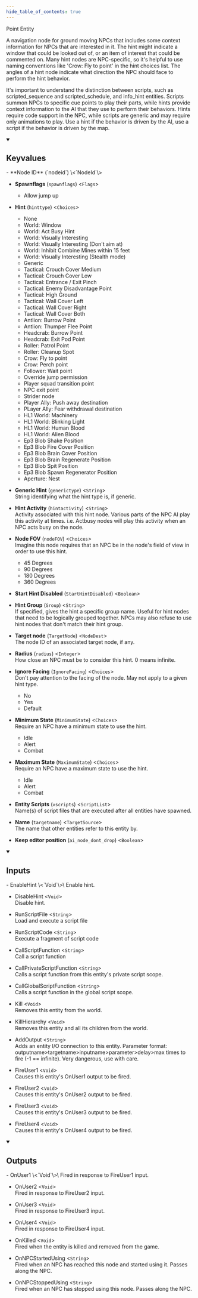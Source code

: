 ```yaml
---
hide_table_of_contents: true
---
```


<!---
!!!!!!
THIS PAGE IS AUTOGENERATED FROM GAME FGD DEFINITIONS!
DO NOT EDIT MANUALLY!
!!!!!!

In order to make edits, you can make an annotation file in /fgd_dump_overrides
-->


Point Entity

A navigation node for ground moving NPCs that includes some context information for NPCs that are interested in it. The hint might indicate a window that could be looked out of, or an item of interest that could be commented on. Many hint nodes are NPC-specific, so it's helpful to use naming conventions like 'Crow: Fly to point' in the hint choices list. The angles of a hint node indicate what direction the NPC should face to perform the hint behavior.

It's important to understand the distinction between scripts, such as scripted_sequence and scripted_schedule, and info_hint entities. Scripts summon NPCs to specific cue points to play their parts, while hints provide context information to the AI that they use to perform their behaviors. Hints require code support in the NPC, while scripts are generic and may require only animations to play. Use a hint if the behavior is driven by the AI, use a script if the behavior is driven by the map.

<details open>
<summary><h2>Keyvalues</h2></summary>
- **Node ID** (`nodeid`) \<`NodeId`\>

- **Spawnflags** (`spawnflags`) \<`Flags`\>
  - Allow jump up


- **Hint** (`hinttype`) \<`Choices`\>
  - None
  - World: Window
  - World: Act Busy Hint
  - World: Visually Interesting
  - World: Visually Interesting (Don't aim at)
  - World: Inhibit Combine Mines within 15 feet
  - World: Visually Interesting (Stealth mode)
  - Generic
  - Tactical: Crouch Cover Medium
  - Tactical: Crouch Cover Low
  - Tactical: Entrance / Exit Pinch
  - Tactical: Enemy Disadvantage Point
  - Tactical: High Ground
  - Tactical: Wall Cover Left
  - Tactical: Wall Cover Right
  - Tactical: Wall Cover Both
  - Antlion: Burrow Point
  - Antlion: Thumper Flee Point
  - Headcrab: Burrow Point
  - Headcrab: Exit Pod Point
  - Roller: Patrol Point
  - Roller: Cleanup Spot
  - Crow: Fly to point
  - Crow: Perch point
  - Follower: Wait point
  - Override jump permission
  - Player squad transition point
  - NPC exit point
  - Strider node
  - Player Ally: Push away destination
  - PLayer Ally: Fear withdrawal destination
  - HL1 World: Machinery
  - HL1 World: Blinking Light
  - HL1 World: Human Blood
  - HL1 World: Alien Blood
  - Ep3 Blob Shake Position
  - Ep3 Blob Fire Cover Position
  - Ep3 Blob Brain Cover Position
  - Ep3 Blob Brain Regenerate Position
  - Ep3 Blob Spit Position
  - Ep3 Blob Spawn Regenerator Position
  - Aperture: Nest


- **Generic Hint** (`generictype`) \<`String`\>\
String identifying what the hint type is, if generic.

- **Hint Activity** (`hintactivity`) \<`String`\>\
Activity associated with this hint node. Various parts of the NPC AI play this activity at times. i.e. Actbusy nodes will play this activity when an NPC acts busy on the node.

- **Node FOV** (`nodeFOV`) \<`Choices`\>\
Imagine this node requires that an NPC be in the node's field of view in order to use this hint.
  - 45 Degrees
  - 90 Degrees
  - 180 Degrees
  - 360 Degrees


- **Start Hint Disabled** (`StartHintDisabled`) \<`Boolean`\>

- **Hint Group** (`Group`) \<`String`\>\
If specified, gives the hint a specific group name.  Useful for hint nodes that need to be logically grouped together. NPCs may also refuse to use hint nodes that don't match their hint group.

- **Target node** (`TargetNode`) \<`NodeDest`\>\
The node ID of an associated target node, if any.

- **Radius** (`radius`) \<`Integer`\>\
How close an NPC must be to consider this hint. 0 means infinite.

- **Ignore Facing** (`IgnoreFacing`) \<`Choices`\>\
Don't pay attention to the facing of the node. May not apply to a given hint type.
  - No
  - Yes
  - Default


- **Minimum State** (`MinimumState`) \<`Choices`\>\
Require an NPC have a minimum state to use the hint.
  - Idle
  - Alert
  - Combat


- **Maximum State** (`MaximumState`) \<`Choices`\>\
Require an NPC have a maximum state to use the hint.
  - Idle
  - Alert
  - Combat


- **Entity Scripts** (`vscripts`) \<`ScriptList`\>\
Name(s) of script files that are executed after all entities have spawned.

- **Name** (`targetname`) \<`TargetSource`\>\
The name that other entities refer to this entity by.

- **Keep editor position** (`ai_node_dont_drop`) \<`Boolean`\>


 </details>
<details open>
<summary><h2>Inputs</h2></summary>
- EnableHint \<`Void`\>\
Enable hint.

- DisableHint \<`Void`\>\
Disable hint.

- RunScriptFile \<`String`\>\
Load and execute a script file

- RunScriptCode \<`String`\>\
Execute a fragment of script code

- CallScriptFunction \<`String`\>\
Call a script function

- CallPrivateScriptFunction \<`String`\>\
Calls a script function from this entity's private script scope.

- CallGlobalScriptFunction \<`String`\>\
Calls a script function in the global script scope.

- Kill \<`Void`\>\
Removes this entity from the world.

- KillHierarchy \<`Void`\>\
Removes this entity and all its children from the world.

- AddOutput \<`String`\>\
Adds an entity I/O connection to this entity. Parameter format: outputname&gt;targetname>inputname&gt;parameter&gt;delay&gt;max times to fire (-1 == infinite). Very dangerous, use with care.

- FireUser1 \<`Void`\>\
Causes this entity's OnUser1 output to be fired.

- FireUser2 \<`Void`\>\
Causes this entity's OnUser2 output to be fired.

- FireUser3 \<`Void`\>\
Causes this entity's OnUser3 output to be fired.

- FireUser4 \<`Void`\>\
Causes this entity's OnUser4 output to be fired.


 </details>
<details open>
<summary><h2>Outputs</h2></summary>
- OnUser1 \<`Void`\>\
Fired in response to FireUser1 input.

- OnUser2 \<`Void`\>\
Fired in response to FireUser2 input.

- OnUser3 \<`Void`\>\
Fired in response to FireUser3 input.

- OnUser4 \<`Void`\>\
Fired in response to FireUser4 input.

- OnKilled \<`Void`\>\
Fired when the entity is killed and removed from the game.

- OnNPCStartedUsing \<`String`\>\
Fired when an NPC has reached this node and started using it. Passes along the NPC.

- OnNPCStoppedUsing \<`String`\>\
Fired when an NPC has stopped using this node. Passes along the NPC.


 </details>